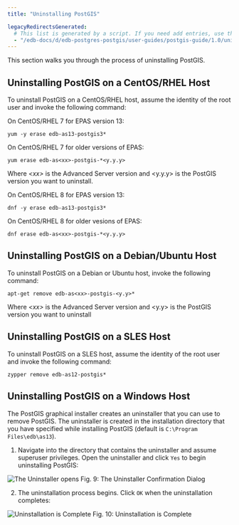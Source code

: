 ```yaml
---
title: "Uninstalling PostGIS"

legacyRedirectsGenerated:
  # This list is generated by a script. If you need add entries, use the `legacyRedirects` key.
  - "/edb-docs/d/edb-postgres-postgis/user-guides/postgis-guide/1.0/uninstalling_postgis.html"
---
```


<div id="uninstalling_postgis" class="registered_link"></div>

This section walks you through the process of uninstalling PostGIS.

## Uninstalling PostGIS on a CentOS/RHEL Host

To uninstall PostGIS on a CentOS/RHEL host, assume the identity of the root user and invoke the following command:

On CentOS/RHEL 7 for EPAS version 13:

```text
yum -y erase edb-as13-postgis3*
```

On CentOS/RHEL 7 for older versions of EPAS:

```text
yum erase edb-as<xx>-postgis-*<y.y.y>
```

Where *&lt;xx>* is the Advanced Server version and &lt;y.y.y> is the PostGIS version you want to uninstall.

On CentOS/RHEL 8 for EPAS version 13:

```text
dnf -y erase edb-as13-postgis3*
```

On CentOS/RHEL 8 for older vesions of EPAS:

```text
dnf erase edb-as<xx>-postgis-*<y.y.y>
```

## Uninstalling PostGIS on a Debian/Ubuntu Host

To uninstall PostGIS on a Debian or Ubuntu host, invoke the following command:

```text
apt-get remove edb-as<xx>-postgis-<y.y>*
```

Where *&lt;xx>* is the Advanced Server version and &lt;y.y> is the PostGIS version you want to uninstall

## Uninstalling PostGIS on a SLES Host

To uninstall PostGIS on a SLES host, assume the identity of the root user and invoke the following command:

```text
zypper remove edb-as12-postgis*
```

## Uninstalling PostGIS on a Windows Host

The PostGIS graphical installer creates an uninstaller that you can use to remove PostGIS. The uninstaller is created in the installation directory that you have specified while installing PostGIS (default is `C:\Program Files\edb\as13`).

1.  Navigate into the directory that contains the uninstaller and assume superuser privileges. Open the uninstaller and click `Yes` to begin uninstalling PostGIS:

![The Uninstaller opens](images/uninstall1.png)
Fig. 9: The Uninstaller Confirmation Dialog

2.  The uninstallation process begins. Click `OK` when the uninstallation completes:

![Uninstallation is Complete](images/uninstall4final.png)
Fig. 10: Uninstallation is Complete

